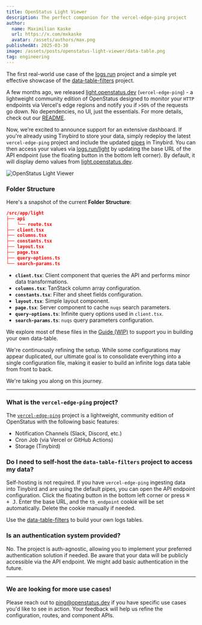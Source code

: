 ```yaml
---
title: OpenStatus Light Viewer
description: The perfect companion for the vercel-edge-ping project
author:
  name: Maximilian Kaske
  url: https://x.com/mxkaske
  avatar: /assets/authors/max.png
publishedAt: 2025-03-30
image: /assets/posts/openstatus-light-viewer/data-table.png
tag: engineering
---
```


The first real-world use case of the [logs.run](https://logs.run/light) project and a simple yet effective showcase of the [data-table-filters](https://github.com/openstatusHQ/data-table-filters) project.

A few months ago, we released [light.openstatus.dev](https://light.openstatus.dev) (`vercel-edge-ping`) - a lightweight community edition of OpenStatus designed to monitor your `HTTP` endpoints via Vercel's edge regions and notify you if `>50%` of the requests go down. No dependencies, no UI, just the essentials. For more details, check out our [README](https://github.com/openstatusHQ/vercel-edge-ping).

Now, we’re excited to announce support for an extensive dashboard. If you're already using Tinybird to store your data, simply redeploy the latest `vercel-edge-ping` project and include the updated [pipes](https://github.com/openstatusHQ/vercel-edge-ping/tree/main/tb/pipes) in Tinybird. You can then access your values via [logs.run/light](https://logs.run/light) by updating the base URL of the API endpoint (use the floating button in the bottom left corner). By default, it will display demo values from [light.openstatus.dev](https://light.openstatus.dev).

![OpenStatus Light Viewer](/assets/posts/openstatus-light-viewer/data-table-popover.png)

### Folder Structure

Here's a snapshot of the current **Folder Structure**:

```json
/src/app/light
├── api
│   └── route.tsx
├── client.tsx
├── columns.tsx
├── constants.tsx
├── layout.tsx
├── page.tsx
├── query-options.ts
└── search-params.ts
```

- **`client.tsx`**: Client component that queries the API and performs minor data transformations.
- **`columns.tsx`**: TanStack column array configuration.
- **`constants.tsx`**: Filter and sheet fields configuration.
- **`layout.tsx`**: Simple layout component.
- **`page.tsx`**: Server component to cache `nuqs` search parameters.
- **`query-options.ts`**: Infinite query options used in `client.tsx`.
- **`search-params.ts`**: `nuqs` query parameters configuration.

We explore most of these files in the [Guide (WIP)](https://logs.run/guide) to support you in building your own data-table.

We're continuously refining the setup. While some configurations may appear duplicated, our ultimate goal is to consolidate everything into a single configuration file, making it easier to build an infinite logs data table from front to back.

We're taking you along on this journey.

---


### What is the `vercel-edge-ping` project?

The [`vercel-edge-ping`](https://github.com/openstatusHQ/vercel-edge-ping) project is a lightweight, community edition of OpenStatus with the following basic features:

- Notification Channels (Slack, Discord, etc.)
- Cron Job (via Vercel or GitHub Actions)
- Storage (Tinybird)

### Do I need to self-host the `data-table-filters` project to access my data?

Self-hosting is not required. If you have `vercel-edge-ping` ingesting data into Tinybird and are using the default pipes, you can open the API endpoint configuration. Click the floating button in the bottom left corner or press <kbd>⌘ + J</kbd>. Enter the base URL, and the `tb_endpoint` cookie will be set automatically. Delete the cookie manually if needed.

Use the [data-table-filters](https://github.com/openstatusHQ/data-table-filters) to build your own logs tables.

### Is an authentication system provided?

No. The project is auth-agnostic, allowing you to implement your preferred authentication solution if needed. Be aware that your data will be publicly accessible via the API endpoint. We might add basic authentication in the future.

---

### We are looking for more use cases!

Please reach out to [ping@openstatus.dev](mailto:ping@openstatus.dev) if you have specific use cases you'd like to see in action. Your feedback will help us refine the configuration, routes, and component APIs.
